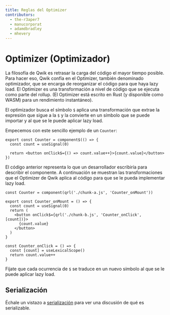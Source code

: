 ```yaml
---
title: Reglas del Optimizer
contributors:
  - the-r3aper7
  - manucorporat
  - adamdbradley
  - mhevery
---
```


# Optimizer (Optimizador)

La filosofía de Qwik es retrasar la carga del código el mayor tiempo posible. Para hacer eso, Qwik confía en el Optimizer, también denominado optimizador, que se encarga de reorganizar el código para que haya lazy load. El Optimizer es una transformación a nivel de código que se ejecuta como parte del rollup. (El Optimizer está escrito en Rust (y disponible como WASM) para un rendimiento instantáneo).

El optimizador busca el símbolo `$` aplica una transformación que extrae la expresión que sigue a la `$` y la convierte en un símbolo que se puede importar y al que se le puede aplicar lazy load.

Empecemos con este sencillo ejemplo de un `Counter`:

```tsx
export const Counter = component$(() => {
  const count = useSignal(0)

  return <button onClick$={() => count.value++}>{count.value}</button>
})
```

El código anterior representa lo que un desarrollador escribiría para describir el componente. A continuación se muestran las transformaciones que el Optimizer de Qwik aplica al código para que se le pueda implementar lazy load.

```tsx
const Counter = component(qrl('./chunk-a.js', 'Counter_onMount'))
```

```tsx title="chunk-a.js"
export const Counter_onMount = () => {
  const count = useSignal(0)
  return (
    <button onClick$={qrl('./chunk-b.js', 'Counter_onClick', [count])}>
      {count.value}
    </button>
  )
}
```

```tsx title="chunk-b.js"
const Counter_onClick = () => {
  const [count] = useLexicalScope()
  return count.value++
}
```

Fíjate que cada ocurrencia de `$` se traduce en un nuevo símbolo al que se le puede aplicar lazy load.

## Serialización

Échale un vistazo a [serialización](../../concepts/resumable/index.mdx#serialization) para ver una discusión de qué es serializable.
